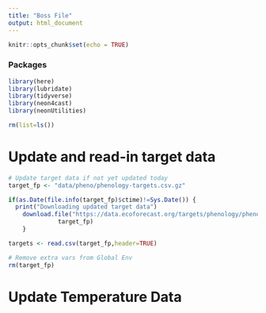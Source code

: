 ```yaml
---
title: "Boss File"
output: html_document
---
```


```r
knitr::opts_chunk$set(echo = TRUE)
```

### Packages
```r

library(here)
library(lubridate)
library(tidyverse)
library(neon4cast)
library(neonUtilities)

rm(list=ls())
```

# Update and read-in target data
```r
# Update target data if not yet updated today 
target_fp <- "data/pheno/phenology-targets.csv.gz"

if(as.Date(file.info(target_fp)$ctime)!=Sys.Date()) {
  print("Downloading updated target data")
    download.file("https://data.ecoforecast.org/targets/phenology/phenology-targets.csv.gz",
              target_fp)
    }

targets <- read.csv(target_fp,header=TRUE) 

# Remove extra vars from Global Env
rm(target_fp)
```

# Update Temperature Data
```r

```


